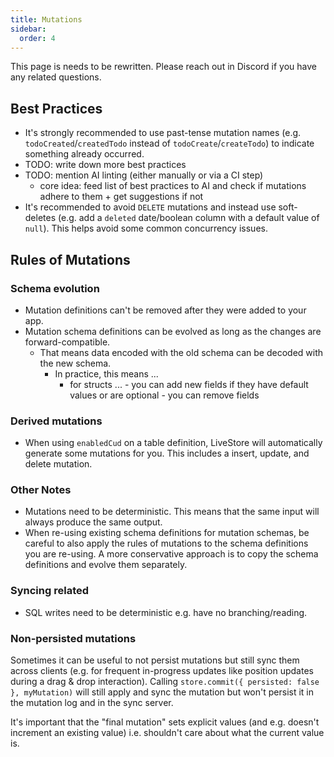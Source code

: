 ```yaml
---
title: Mutations
sidebar:
  order: 4
---
```



<Card icon="warning">
This page is needs to be rewritten. Please reach out in Discord if you have any related questions.
</Card>

## Best Practices

- It's strongly recommended to use past-tense mutation names (e.g. `todoCreated`/`createdTodo` instead of `todoCreate`/`createTodo`) to indicate something already occurred.
- TODO: write down more best practices
- TODO: mention AI linting (either manually or via a CI step)
  - core idea: feed list of best practices to AI and check if mutations adhere to them + get suggestions if not
- It's recommended to avoid `DELETE` mutations and instead use soft-deletes (e.g. add a `deleted` date/boolean column with a default value of `null`). This helps avoid some common concurrency issues.

## Rules of Mutations

### Schema evolution

- Mutation definitions can't be removed after they were added to your app.
- Mutation schema definitions can be evolved as long as the changes are forward-compatible.
  - That means data encoded with the old schema can be decoded with the new schema.
	- In practice, this means ...
	  - for structs ...
			- you can add new fields if they have default values or are optional
			- you can remove fields

### Derived mutations

- When using `enabledCud` on a table definition, LiveStore will automatically generate some mutations for you. This includes a insert, update, and delete mutation.

### Other Notes

- Mutations need to be deterministic. This means that the same input will always produce the same output.
- When re-using existing schema definitions for mutation schemas, be careful to also apply the rules of mutations to the schema definitions you are re-using. A more conservative approach is to copy the schema definitions and evolve them separately.

### Syncing related

- SQL writes need to be deterministic e.g. have no branching/reading.

### Non-persisted mutations

Sometimes it can be useful to not persist mutations but still sync them across clients (e.g. for frequent in-progress updates like position updates during a drag & drop interaction). Calling `store.commit({ persisted: false }, myMutation)` will still apply and sync the mutation but won't persist it in the mutation log and in the sync server.

It's important that the "final mutation" sets explicit values (and e.g. doesn't increment an existing value) i.e. shouldn't care about what the current value is.